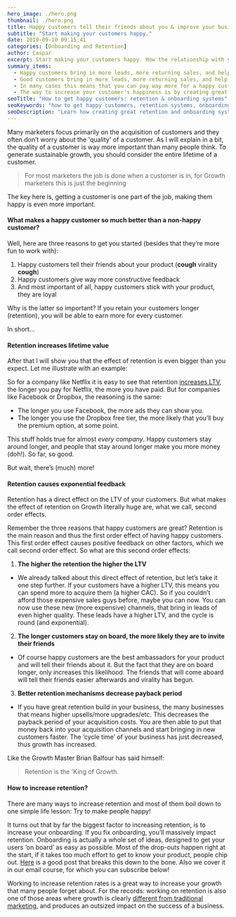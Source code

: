 ```yaml
---
hero_image: ./hero.png
thumbnail: ./hero.png
title: Happy customers tell their friends about you & improve your business
subtitle: "Start making your customers happy."
date: 2019-09-10 09:15:41
categories: [Onboarding and Retention]
author: Caspar
excerpt: Start making your customers happy. How the relationship with your customers is so much more important than you think. In every stage of your business.
summary_items:
  - Happy customers bring in more leads, more returning sales, and help you improve your business
  - Good customers bring in more leads, more returning sales, and help you improve your business.
  - In many cases this means that you can pay way more for a happy customer than an unhappy one.
  - The way to increase your customer's happiness is by creating great retention and onboarding systems.
seoTitle: "How to get happy customers: retention & onboarding systems"
seoKeywords: "how to get happy customers, retention systems, onboarding systems, happy customers tell their friends, happy customers bring in more leads, improve your business, quality of a customer, to increase retention, tell their friends, customers stay around longer, returning sales"
seoDescription: "Learn how creating great retention and onboarding systems will help keep your customers happy, make them tell their friends and ultimately come back for more."
---
```


Many marketers focus primarily on the acquisition of customers and they often don’t worry about the 'quality' of a customer. As I will explain in a bit, the quality of a customer is way more important than many people think. To generate sustainable growth, you should consider the entire lifetime of a customer.

<BlockQuote name="">
  For most marketers the job is done when a customer is in, for Growth marketers
  this is just the beginning
</BlockQuote>

The key here is, getting a customer is one part of the job, making them happy is even more important.

#### **What makes a happy customer so much better than a non-happy customer?**

Well, here are three reasons to get you started (besides that they’re more fun to work with):

1. Happy customers tell their friends about your product (**cough** virality **cough**)
2. Happy customers give way more constructive feedback
3. And most important of all, happy customers stick with your product, they are loyal

Why is the latter so important? If you retain your customers longer (retention), you will be able to earn more for every customer.

In short...

#### **Retention increases lifetime value**

After that I will show you that the effect of retention is even bigger than you expect. Let me illustrate with an example:

So for a company like Netflix it is easy to see that retention [increases LTV](/blog/you-cant-do-marketing-if-you-dont-know-the-lifetime-value), the longer you pay for Netflix, the more you have paid. But for companies like Facebook or Dropbox, the reasoning is the same:

- The longer you use Facebook, the more ads they can show you.
- The longer you use the Dropbox free tier, the more likely that you’ll buy the premium option, at some point.

This stuff holds true for almost _every company_. Happy customers stay around longer, and people that stay around longer make you more money (doh!). So far, so good.

But wait, there’s (much) more!

#### **Retention causes exponential feedback**

Retention has a direct effect on the LTV of your customers. But what makes the effect of retention on Growth literally huge are, what we call, second order effects.

Remember the three reasons that happy customers are great? Retention is the main reason and thus the first order effect of having happy customers. This first order effect causes positive feedback on other factors, which we call second order effect. So what are this second order effects:

1. **The higher the retention the higher the LTV**

- We already talked about this direct effect of retention, but let’s take it one step further. If your customers have a higher LTV, this means you can spend more to acquire them (a higher CAC). So if you couldn’t afford those expensive sales guys before, maybe you can now. You can now use these new (more expensive) channels, that bring in leads of even higher quality. These leads have a higher LTV, and the cycle is round (and exponential).

2. **The longer customers stay on board, the more likely they are to invite their friends**

- Of course happy customers are the best ambassadors for your product and will tell their friends about it. But the fact that they are on board longer, only increases this likelihood. The friends that will come aboard will tell their friends easier afterwards and virality has begun.

3. **Better retention mechanisms decrease payback period**

- If you have great retention build in your business, the many businesses that means higher upsells/more upgrades/etc. This decreases the payback period of your acquisition costs. You are then able to put that money back into your acquisition channels and start bringing in new customers faster. The ‘cycle time’ of your business has just decreased, thus growth has increased.

Like the Growth Master Brian Balfour has said himself:

<BlockQuote name="">Retention is the 'King of Growth.</BlockQuote>

#### **How to increase retention?**

There are many ways to increase retention and most of them boil down to one simple life lesson: Try to make people happy!

It turns out that by far the biggest factor to increasing retention, is to increase your onboarding. If you fix onboarding, you’ll massively impact retention. Onboarding is actually a whole set of ideas, designed to get your users ‘on board’ as easy as possible. Most of the drop-outs happen right at the start, if it takes too much effort to get to know your product, people chip out. <a href="ttps://www.useronboard.com/bulletproof-user-onboarding/" target="_blank">Here</a> is a good post that breaks this down to the bone. Also we cover it in our email course, for which you can subscribe below!

Working to increase retention rates is a great way to increase your growth that many people forget about. For the records: working on retention is also one of those areas where growth is clearly [different from traditional marketing](http://link-naar-een-blog-post-van-ons-hierover.com), and produces an outsized impact on the success of a business.
